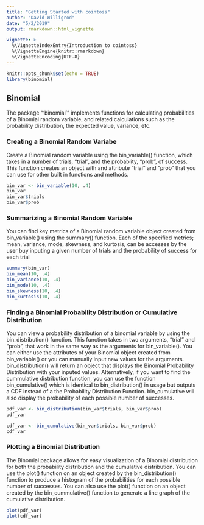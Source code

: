 ```yaml
---
title: "Getting Started with cointoss"
author: "David Willigrod"
date: "5/2/2019"
output: rmarkdown::html_vignette

vignette: >
  %\VignetteIndexEntry{Introduction to cointoss}
  %\VignetteEngine{knitr::rmarkdown}
  %\VignetteEncoding{UTF-8}
---
```


```r
knitr::opts_chunk$set(echo = TRUE)
library(binomial)
```

## Binomial 

The package "'binomial'" implements functions for calculating probabilities of a Binomial random variable, and related calculations such as the probability distribution, the expected value, variance, etc.


### Creating a Binomial Random Variabe

Create a Binomial random variable using the bin_variable() function, which takes in a number of trials, "trial", and the probablity, "prob", of success. This function creates an object with and attribute "trial" and "prob" that you can use for other built in functions and methods.

```r
bin_var <- bin_variable(10, .4)
bin_var
bin_var$trials
bin_var$prob
```

### Summarizing a Binomial Random Variable

You can find key metrics of a Binomial random variable object created from bin_variable() using the summary() function. Each of the specified metrics; mean, variance, mode, skewness, and kurtosis, can be accesses by the user buy inputing a given number of trials and the probability of success for each trial

```r
summary(bin_var)
bin_mean(10, .4)
bin_variance(10, .4)
bin_mode(10, .4)
bin_skewness(10, .4)
bin_kurtosis(10, .4)
```

### Finding a Binomial Probability Distribution or Cumulative Distribution

You can view a probability distribution of a binomial variable by using the bin_distribution() function. This function takes in two arguments, "trial" and "prob", that work in the same way as the arguments for bin_variable(). You can either use the attributes of your Binomial object created from bin_variable() or you can manually input new values for the arguments. bin_distribution() will return an object that displays the Binomial Probability Distribution with your inputed values. Alternatively, if you want to find the cummulative distribution function, you can use the function bin_cumulative() which is identical to bin_distribution() in usage but outputs a CDF instead of a the Probability Distribution Function. bin_cumulative will also display the probability of each possible number of successes.

```r
pdf_var <- bin_distribution(bin_var$trials, bin_var$prob)
pdf_var

cdf_var <- bin_cumulative(bin_var$trials, bin_var$prob)
cdf_var

```

### Plotting a Binomial Distribution

The Binomial package allows for easy visualization of a Binomial distribution for both the probability distribution and the cumulative distribution. You can use the plot() function on an object created by the bin_distribution() function to produce a histogram of the probabilities for each possible number of successes.  You can also use the plot() function on an object created by the bin_cummulative() function to generate a line graph of the cumulative distribution.

```r
plot(pdf_var)
plot(cdf_var)
```

